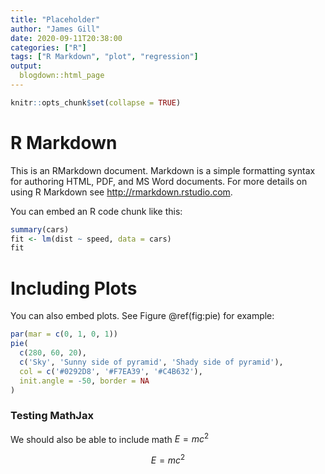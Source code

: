 ---
title: "Placeholder"
author: "James Gill"
date: 2020-09-11T20:38:00
categories: ["R"]
tags: ["R Markdown", "plot", "regression"]
output:
  blogdown::html_page
---

```{r setup, include=FALSE}
knitr::opts_chunk$set(collapse = TRUE)
```

# R Markdown

This is an RMarkdown document. Markdown is a simple formatting syntax for authoring HTML, PDF, and MS Word documents. For more details on using R Markdown see <http://rmarkdown.rstudio.com>.

You can embed an R code chunk like this:

```{r cars}
summary(cars)
fit <- lm(dist ~ speed, data = cars)
fit
```

# Including Plots

You can also embed plots. See Figure \@ref(fig:pie) for example:

```{r pie, fig.cap='A fancy pie chart.', tidy=FALSE}
par(mar = c(0, 1, 0, 1))
pie(
  c(280, 60, 20),
  c('Sky', 'Sunny side of pyramid', 'Shady side of pyramid'),
  col = c('#0292D8', '#F7EA39', '#C4B632'),
  init.angle = -50, border = NA
)
```

### Testing MathJax

We should also be able to include math $E = mc^2$

$$E = mc^2$$
